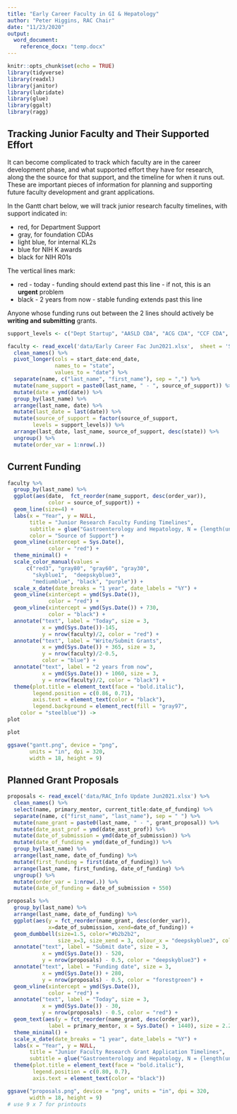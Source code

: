 ```yaml
---
title: "Early Career Faculty in GI & Hepatology"
author: "Peter Higgins, RAC Chair"
date: "11/23/2020"
output:
  word_document: 
    reference_docx: "temp.docx"
---
```


```r
knitr::opts_chunk$set(echo = TRUE)
library(tidyverse)
library(readxl)
library(janitor)
library(lubridate)
library(glue)
library(ggalt)
library(ragg)
```

## Tracking Junior Faculty and Their Supported Effort

It can become complicated to track which faculty are in the career development phase, and what supported effort they have for research, along the the source for that support, and the timeline for when it runs out. These are important pieces of information for planning and supporting future faculty development and grant applications.

In the Gantt chart below, we will track junior research faculty timelines, with support indicated in:

- red, for Department Support
- gray, for foundation CDAs
- light blue, for internal KL2s
- blue for NIH K awards
- black for NIH R01s

The vertical lines mark:

- red - today - funding should extend past this line - if not, this is an **urgent** problem
- black - 2 years from now - stable funding extends past this line

Anyone whose funding runs out between the 2 lines should actively be **writing and submitting** grants.
```r
support_levels <- c("Dept Startup", "AASLD CDA", "ACG CDA", "CCF CDA", "NIH KL2", "NIH K23", "NIH K08",  "VA IIR", "NIH U01")

faculty <- read_excel('data/Early Career Fac Jun2021.xlsx',  sheet = 'Sheet1') %>% 
  clean_names() %>% 
  pivot_longer(cols = start_date:end_date,
               names_to = "state",
               values_to = "date") %>% 
  separate(name, c("last_name", "first_name"), sep = ",") %>% 
  mutate(name_support = paste0(last_name, " - ", source_of_support)) %>% 
  mutate(date = ymd(date)) %>% 
  group_by(last_name) %>% 
  arrange(last_name, date) %>% 
  mutate(last_date = last(date)) %>% 
  mutate(source_of_support = factor(source_of_support,
        levels = support_levels)) %>% 
  arrange(last_date, last_name, source_of_support, desc(state)) %>% 
  ungroup() %>% 
  mutate(order_var = 1:nrow(.))

```

## Current Funding

```r

faculty %>% 
  group_by(last_name) %>% 
  ggplot(aes(date,  fct_reorder(name_support, desc(order_var)),
             color = source_of_support)) +
  geom_line(size=4) +
  labs(x = "Year", y = NULL, 
       title = "Junior Research Faculty Funding Timelines",
       subtitle = glue("Gastroenterology and Hepatology, N = {length(unique(faculty$last_name))}"),
       color = "Source of Support") +
  geom_vline(xintercept = Sys.Date(), 
             color = "red") +
  theme_minimal() +
  scale_color_manual(values = 
      c("red3", "gray80", "gray60", "gray30",
        "skyblue1",  "deepskyblue3", 
        "mediumblue", "black", "purple")) +
  scale_x_date(date_breaks = "1 year", date_labels = "%Y") +
  geom_vline(xintercept = ymd(Sys.Date()),
             color = "red") +
  geom_vline(xintercept = ymd(Sys.Date()) + 730,
             color = "black") +
  annotate("text", label = "Today", size = 3,
           x = ymd(Sys.Date())-145, 
           y = nrow(faculty)/2, color = "red") +
  annotate("text", label = "Write/Submit Grants", 
           x = ymd(Sys.Date()) + 365, size = 3,
           y = nrow(faculty)/2-0.5, 
           color = "blue") +
  annotate("text", label = "2 years from now", 
           x = ymd(Sys.Date()) + 1060, size = 3,
           y = nrow(faculty)/2, color = "black") +
  theme(plot.title = element_text(face = "bold.italic"),
        legend.position = c(0.86, 0.71),
        axis.text = element_text(color = "black"),
        legend.background = element_rect(fill = "gray97",
    color = "steelblue")) ->
plot

plot 

ggsave("gantt.png", device = "png", 
       units = "in", dpi = 320,
       width = 18, height = 9)
```

## Planned Grant Proposals

```r

proposals <- read_excel('data/RAC_Info Update Jun2021.xlsx') %>% 
  clean_names() %>% 
  select(name, primary_mentor, current_title:date_of_funding) %>% 
  separate(name, c("first_name", "last_name"), sep = " ") %>% 
  mutate(name_grant = paste0(last_name, " - ", grant_proposal)) %>% 
  mutate(date_asst_prof = ymd(date_asst_prof)) %>% 
  mutate(date_of_submission = ymd(date_of_submission)) %>% 
  mutate(date_of_funding = ymd(date_of_funding)) %>% 
  group_by(last_name) %>% 
  arrange(last_name, date_of_funding) %>% 
  mutate(first_funding = first(date_of_funding)) %>% 
  arrange(last_name, first_funding, date_of_funding) %>% 
  ungroup() %>% 
  mutate(order_var = 1:nrow(.)) %>% 
  mutate(date_of_funding = date_of_submission + 550)

proposals %>% 
  group_by(last_name) %>% 
  arrange(last_name, date_of_funding) %>% 
  ggplot(aes(y = fct_reorder(name_grant, desc(order_var)),
             x=date_of_submission, xend=date_of_funding)) +
  geom_dumbbell(size=1.5, color="#b2b2b2", 
                size_x=3, size_xend = 3, colour_x = "deepskyblue3", colour_xend = "forestgreen") +
  annotate("text", label = "Submit date", size = 3,
           x = ymd(Sys.Date()) - 520, 
           y = nrow(proposals) - 0.5, color = "deepskyblue3") +
  annotate("text", label = "Funding date", size = 3,
           x = ymd(Sys.Date()) + 280, 
           y = nrow(proposals) - 0.5, color = "forestgreen") +
  geom_vline(xintercept = ymd(Sys.Date()),
             color = "red") +
  annotate("text", label = "Today", size = 3,
           x = ymd(Sys.Date()) - 30, 
           y = nrow(proposals) - 0.5, color = "red") +
  geom_text(aes(y = fct_reorder(name_grant, desc(order_var)),
             label = primary_mentor, x = Sys.Date() + 1440), size = 2.2) +
  theme_minimal() +
  scale_x_date(date_breaks = "1 year", date_labels = "%Y") +
  labs(x = "Year", y = NULL, 
       title = "Junior Faculty Research Grant Application Timelines",
       subtitle = glue("Gastroenterology and Hepatology, N = {length(unique(proposals$last_name))}                                                                   Primary Mentor")) +
  theme(plot.title = element_text(face = "bold.italic"),
        legend.position = c(0.80, 0.7),
        axis.text = element_text(color = "black"))

ggsave("proposals.png", device = "png", units = "in", dpi = 320,
       width = 18, height = 9)
# use 9 x 7 for printouts
```
